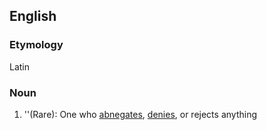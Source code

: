 ==English==

===Etymology===
Latin
===Noun===
{{en-noun-reg}}

#''(Rare): One who [[abnegates]], [[denies]], or rejects anything